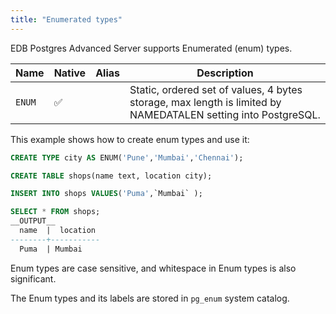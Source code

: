 ```yaml
---
title: "Enumerated types"
---
```


EDB Postgres Advanced Server supports Enumerated (enum) types.

| Name      | Native | Alias | Description                                   |
| --------- | ------ | ----- | --------------------------------------------- |
| `ENUM`    | ✅     |       | Static, ordered set of values, 4 bytes storage, max length is limited by NAMEDATALEN setting into PostgreSQL. |

This example shows how to create enum types and use it:

```sql
CREATE TYPE city AS ENUM('Pune','Mumbai','Chennai');

CREATE TABLE shops(name text, location city);

INSERT INTO shops VALUES('Puma',`Mumbai` );

SELECT * FROM shops;
__OUTPUT__
  name  |  location
--------+-----------
  Puma  | Mumbai
```

Enum types are case sensitive, and whitespace in Enum types is also significant.

The Enum types and its labels are stored in `pg_enum` system catalog.
